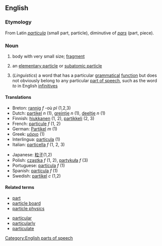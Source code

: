==English==
===Etymology===
From Latin ''[[particula]]'' (small part, particle), diminutive of ''[[pars]]'' (part, piece).
===Noun===
{{sb|'''particle'''|'''[[particles]]'''}}
#  body with very small size; [[fragment]]
# {{Physics}} an [[elementary particle]] or [[subatomic particle]]
# (''Linguistics'') a word that has a particular [[grammatical]] [[function]] but does not obviously belong to any particular [[part of speech]], such as the word ''to'' in English [[infinitive]]s

====Translations====
{{top}}
*Breton: [[rannig]] ''f'' -où ''pl'' (1,2,3)
*Dutch: [[partikel]] ''n'' (1), [[greintje]] ''n'' (1), [[deeltje]] ''n'' (1)
*Finnish: [[hiukkanen]] (1, 2), [[partikkeli]] (2, 3)
*French: [[particule]] ''f'' (1, 2)
*German: [[Partikel]] ''m'' (1)
*Greek: [[μόριο]] (1)
*Interlingua: [[particula]] (1)
*Italian: [[particella]] ''f'' (1, 2, 3)
{{mid}}
*Japanese: [[粒子]](1,2)
*Polish: [[cząstka]] ''f'' (1, 2), [[partykuła]] ''f'' (3)
*Portuguese: [[partícula]] ''f'' (1)
*Spanish: [[partícula]] ''f'' (1)
*Swedish: [[partikel]] ''c'' (1,2)

====Related terms====
{{top}}
*[[part]]
*[[particle board]]
*[[particle physics]]
{{mid}}
*[[particular]]
*[[particularly]]
*[[particulate]]
{{bottom}}

[[Category:English parts of speech]]
